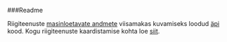 ###Readme

Riigiteenuste [masinloetavate andmete](https://www.riigiteenused.ee/api/et/all, "https://www.riigiteenused.ee/api/et/all") viisamakas kuvamiseks loodud [äpi](https://ristohinno.shinyapps.io/Riigiteenused_dashboard "https://ristohinno.shinyapps.io/Riigiteenused_dashboard") kood. Kogu riigiteenuste kaardistamise kohta loe [siit](https://github.com/MKM-ITAO/riigiteenused, "https://github.com/MKM-ITAO/riigiteenused"). 